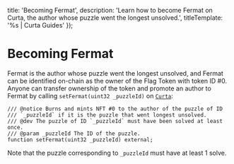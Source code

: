 
  title: 'Becoming Fermat',
  description: 'Learn how to become Fermat on Curta, the author whose puzzle went the longest unsolved.',
  titleTemplate: '%s | Curta Guides'
});

# Becoming Fermat

Fermat is the author whose puzzle went the longest unsolved, and Fermat can be identified on-chain as the owner of the Flag Token with token ID #0. Anyone can transfer ownership of the token and promote an author to Fermat by calling `setFermat(uint32 _puzzleId)` on [`Curta`](https://etherscan.io/address/0x0000000006bC8D9e5e9d436217B88De704a9F307):

```solidity showLineNumbers={false}
/// @notice Burns and mints NFT #0 to the author of the puzzle of ID
/// `_puzzleId` if it is the puzzle that went longest unsolved.
/// @dev The puzzle of ID `_puzzleId` must have been solved at least once.
/// @param _puzzleId The ID of the puzzle.
function setFermat(uint32 _puzzleId) external;
```

Note that the puzzle corresponding to `_puzzleId` must have at least 1 solve.
